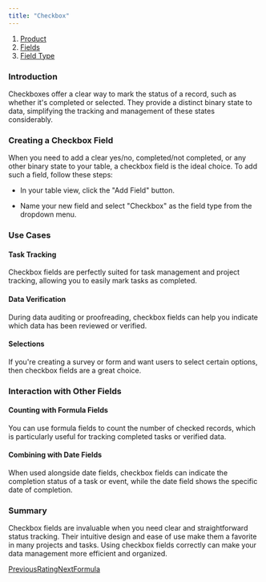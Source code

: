 ```yaml
---
title: "Checkbox"
---
```


1. [Product](/product)
2. [Fields](/product/fields)
3. [Field Type](/product/fields/field-type)

### Introduction

Checkboxes offer a clear way to mark the status of a record, such as whether it's completed or selected. They provide a distinct binary state to data, simplifying the tracking and management of these states considerably.

### Creating a Checkbox Field

When you need to add a clear yes/no, completed/not completed, or any other binary state to your table, a checkbox field is the ideal choice. To add such a field, follow these steps:

* In your table view, click the "Add Field" button.

* Name your new field and select "Checkbox" as the field type from the dropdown menu.

### Use Cases

#### Task Tracking

Checkbox fields are perfectly suited for task management and project tracking, allowing you to easily mark tasks as completed.

#### Data Verification

During data auditing or proofreading, checkbox fields can help you indicate which data has been reviewed or verified.

#### Selections

If you're creating a survey or form and want users to select certain options, then checkbox fields are a great choice.

### Interaction with Other Fields

#### Counting with Formula Fields

You can use formula fields to count the number of checked records, which is particularly useful for tracking completed tasks or verified data.

#### Combining with Date Fields

When used alongside date fields, checkbox fields can indicate the completion status of a task or event, while the date field shows the specific date of completion.

### Summary

Checkbox fields are invaluable when you need clear and straightforward status tracking. Their intuitive design and ease of use make them a favorite in many projects and tasks. Using checkbox fields correctly can make your data management more efficient and organized.

[PreviousRating](/product/fields/field-type/rating)[NextFormula](/product/fields/field-type/formula)
